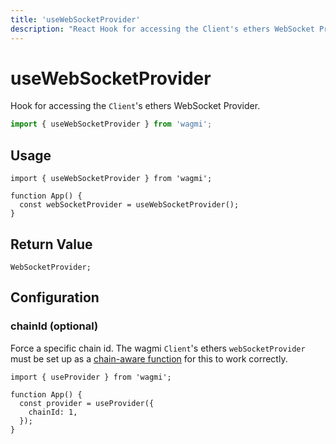 ```yaml
---
title: 'useWebSocketProvider'
description: "React Hook for accessing the Client's ethers WebSocket Provider."
---
```


# useWebSocketProvider

Hook for accessing the `Client`'s ethers WebSocket Provider.

```ts
import { useWebSocketProvider } from 'wagmi';
```

## Usage

```tsx
import { useWebSocketProvider } from 'wagmi';

function App() {
  const webSocketProvider = useWebSocketProvider();
}
```

## Return Value

```tsx
WebSocketProvider;
```

## Configuration

### chainId (optional)

Force a specific chain id. The wagmi `Client`'s ethers `webSocketProvider` must be set up as a [chain-aware function](/docs/client#websocketprovider-optional) for this to work correctly.

```tsx {5}
import { useProvider } from 'wagmi';

function App() {
  const provider = useProvider({
    chainId: 1,
  });
}
```
